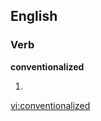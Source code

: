 ==English==

===Verb===
'''conventionalized'''

# {{present participle of|[[conventionalize]]}}

[[vi:conventionalized]]